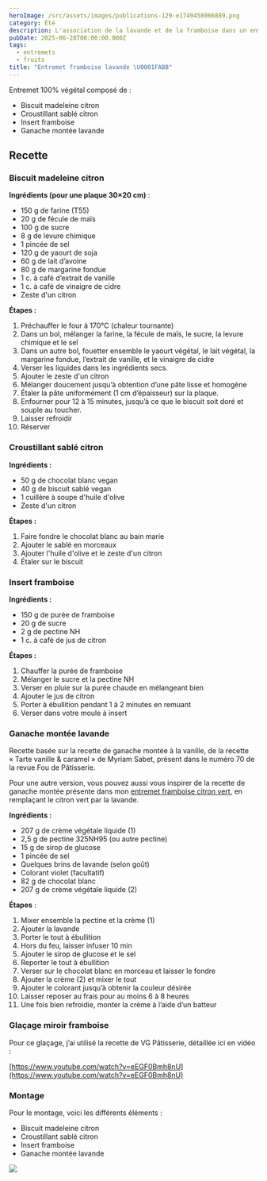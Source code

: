 ```yaml
---
heroImage: /src/assets/images/publications-129-e1749458066889.png
category: Été
description: L'association de la lavande et de la framboise dans un entremet.
pubDate: 2025-06-28T00:00:00.000Z
tags:
  - entremets
  - fruits
title: "Entremet framboise lavande \U0001FABB"
---
```


Entremet 100% végétal composé de :

- Biscuit madeleine citron
- Croustillant sablé citron
- Insert framboise
- Ganache montée lavande

## Recette

### Biscuit madeleine citron

**Ingrédients (pour une plaque 30×20 cm)** :

- 150 g de farine (T55)
- 20 g de fécule de maïs
- 100 g de sucre
- 8 g de levure chimique
- 1 pincée de sel
- 120 g de yaourt de soja
- 60 g de lait d’avoine
- 80 g de margarine fondue
- 1 c. à café d’extrait de vanille
- 1 c. à café de vinaigre de cidre
- Zeste d'un citron

**Étapes :**

1. Préchauffer le four à 170°C (chaleur tournante)
2. Dans un bol, mélanger la farine, la fécule de maïs, le sucre, la levure chimique et le sel
3. Dans un autre bol, fouetter ensemble le yaourt végétal, le lait végétal, la margarine fondue, l’extrait de vanille, et le vinaigre de cidre
4. Verser les liquides dans les ingrédients secs.
5. Ajouter le zeste d'un citron
6. Mélanger doucement jusqu’à obtention d’une pâte lisse et homogène
7. Étaler la pâte uniformément (1 cm d’épaisseur) sur la plaque.
8. Enfourner pour 12 à 15 minutes, jusqu’à ce que le biscuit soit doré et souple au toucher.
9. Laisser refroidir
10. Réserver

### Croustillant sablé citron

**Ingrédients :**

- 50 g de chocolat blanc vegan
- 40 g de biscuit sablé vegan
- 1 cuillère à soupe d'huile d'olive
- Zeste d'un citron

**Étapes :**

1. Faire fondre le chocolat blanc au bain marie
2. Ajouter le sablé en morceaux
3. Ajouter l'huile d'olive et le zeste d'un citron
4. Étaler sur le biscuit

### Insert framboise

**Ingrédients :**

- 150 g de purée de framboise
- 20 g de sucre
- 2 g de pectine NH
- 1 c. à café de jus de citron

**Étapes :**

1. Chauffer la purée de framboise
2. Mélanger le sucre et la pectine NH
3. Verser en pluie sur la purée chaude en mélangeant bien
4. Ajouter le jus de citron
5. Porter à ébullition pendant 1 à 2 minutes en remuant
6. Verser dans votre moule à insert

### Ganache montée lavande

Recette basée sur la recette de ganache montée à la vanille, de la recette « Tarte vanille & caramel » de Myriam Sabet, présent dans le numéro 70 de la revue Fou de Pâtisserie.

Pour une autre version, vous pouvez aussi vous inspirer de la recette de ganache montée présente dans mon [entremet framboise citron vert](https://terres-sucrees.fr/2025/06/01/entremet-citron-vert-framboise-%f0%9f%8d%8b%f0%9f%9f%a9/), en remplaçant le citron vert par la lavande.

**Ingrédients :**

- 207 g de crème végétale liquide (1)
- 2,5 g de pectine 325NH95 (ou autre pectine)
- 15 g de sirop de glucose
- 1 pincée de sel
- Quelques brins de lavande (selon goût)
- Colorant violet (facultatif)
- 82 g de chocolat blanc
- 207 g de crème végétale liquide (2)

**Étapes** :

1. Mixer ensemble la pectine et la crème (1)
2. Ajouter la lavande
3. Porter le tout à ébullition
4. Hors du feu, laisser infuser 10 min
5. Ajouter le sirop de glucose et le sel
6. Reporter le tout à ébullition
7. Verser sur le chocolat blanc en morceau et laisser le fondre
8. Ajouter la crème (2) et mixer le tout
9. Ajouter le colorant jusqu’à obtenir la couleur désirée
10. Laisser reposer au frais pour au moins 6 à 8 heures
11. Une fois bien refroidie, monter la crème à l’aide d’un batteur

### Glaçage miroir framboise

Pour ce glaçage, j’ai utilisé la recette de VG Pâtisserie, détaillée ici en vidéo :

[https://www.youtube.com/watch?v=eEGF0Bmh8nU](https://www.youtube.com/watch?v=eEGF0Bmh8nU)

### Montage

Pour le montage, voici les différents éléments :

- Biscuit madeleine citron
- Croustillant sablé citron
- Insert framboise
- Ganache montée lavande

![](/src/assets/images/storyreels-e1749459458987.png)
